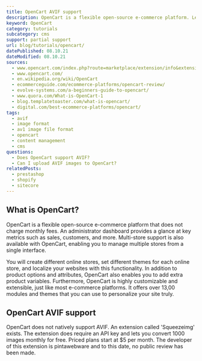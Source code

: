 ```yaml
---
title: OpenCart AVIF support
description: OpenCart is a flexible open-source e-commerce platform. Learn how to use AVIF images within OpenCart.
keyword: OpenCart
category: tutorials
subcategory: cms
support: partial support
url: blog/tutorials/opencart/
datePublished: 08.10.21
dateModified: 08.10.21
sources:
  - www.opencart.com/index.php?route=marketplace/extension/info&extension_id=40868&filter_license=0&filter_download_id=39
  - www.opencart.com/
  - en.wikipedia.org/wiki/OpenCart
  - ecommerceguide.com/ecommerce-platforms/opencart-review/
  - evolve-systems.com/a-beginners-guide-to-opencart/
  - www.quora.com/What-is-OpenCart-1
  - blog.templatetoaster.com/what-is-opencart/
  - digital.com/best-ecommerce-platforms/opencart/
tags:
  - avif
  - image format
  - av1 image file format
  - opencart
  - content management
  - cms
questions:
  - Does OpenCart support AVIF?
  - Can I upload AVIF images to OpenCart?
relatedPosts:
  - prestashop
  - shopify
  - sitecore
---
```


## What is OpenCart?

OpenCart is a flexible open-source e-commerce platform that does not charge monthly fees. An administrator dashboard provides a glance at key metrics such as sales, customers, and more. Multi-store support is also available with OpenCart, enabling you to manage multiple stores from a single interface.

You will create different online stores, set different themes for each online store, and localize your websites with this functionality. In addition to product options and attributes, OpenCart also enables you to add extra product variables. Furthermore, OpenCart is highly customizable and extensible, just like most e-commerce platforms. It offers over 13,00 modules and themes that you can use to personalize your site truly.

## OpenCart AVIF support

OpenCart does not natively support AVIF. An extension called 'Squeezeimg' exists. The extension does require an API key and lets you convert 1000 images monthly for free. Priced plans start at $5 per month. The developer of this extension is pintawebware and to this date, no public review has been made.
